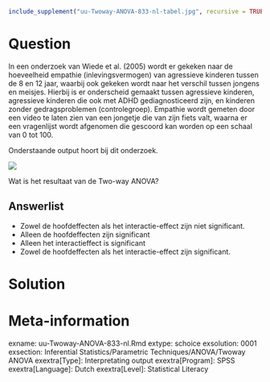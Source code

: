 ```{r, echo = FALSE, results = "hide"}
include_supplement("uu-Twoway-ANOVA-833-nl-tabel.jpg", recursive = TRUE)
```



Question
========
  
In een onderzoek van Wiede et al. (2005) wordt er gekeken naar de hoeveelheid empathie (inlevingsvermogen) van agressieve kinderen tussen de 8 en 12 jaar, waarbij ook gekeken wordt naar het verschil tussen jongens en meisjes. Hierbij is er onderscheid gemaakt tussen agressieve kinderen, agressieve kinderen die ook met ADHD gediagnosticeerd zijn, en kinderen zonder gedragsproblemen (controlegroep). Empathie wordt gemeten door een video te laten zien van een jongetje die van zijn fiets valt, waarna er een vragenlijst wordt afgenomen die gescoord kan worden op een schaal van 0 tot 100.

Onderstaande output hoort bij dit onderzoek.


![](uu-Twoway-ANOVA-833-nl-tabel.jpg)

Wat is het resultaat van de Two-way ANOVA?
  
Answerlist
----------
* Zowel de hoofdeffecten als het interactie-effect zijn niet significant.
* Alleen de hoofdeffecten zijn significant
* Alleen het interactieffect is significant
* Zowel de hoofdeffecten als het interactie-effect zijn significant.


Solution
========
  



Meta-information
================
exname: uu-Twoway-ANOVA-833-nl.Rmd
extype: schoice
exsolution: 0001
exsection: Inferential Statistics/Parametric Techniques/ANOVA/Twoway ANOVA
exextra[Type]: Interpretating output
exextra[Program]: SPSS
exextra[Language]: Dutch
exextra[Level]: Statistical Literacy

